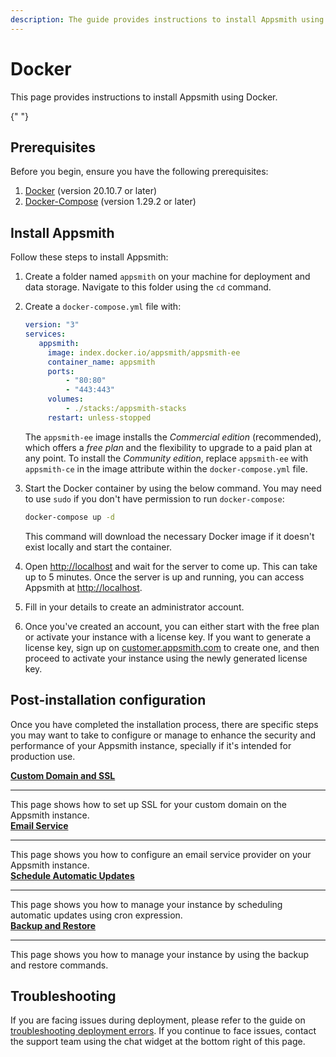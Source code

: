 ```yaml
---
description: The guide provides instructions to install Appsmith using Docker.
---
```


# Docker

This page provides instructions to install Appsmith using Docker.

<VideoEmbed
  host="youtube"
  videoId="Tde7GqE6FQQ"
  title="How to install Appsmith using Docker"
  caption="How to install Appsmith using Docker Compose"
/>{" "}

## Prerequisites

Before you begin, ensure you have the following prerequisites:

1. [Docker](https://docs.docker.com/get-docker/) (version 20.10.7 or later)
2. [Docker-Compose](https://docs.docker.com/compose/install/) (version 1.29.2 or later)

## Install Appsmith

Follow these steps to install Appsmith:

1. Create a folder named `appsmith` on your machine for deployment and data storage. Navigate to this folder using the `cd` command.

2. Create a `docker-compose.yml` file with:

   ```yaml
   version: "3"
   services:
      appsmith:
        image: index.docker.io/appsmith/appsmith-ee
        container_name: appsmith
        ports:
            - "80:80"
            - "443:443"
        volumes:
            - ./stacks:/appsmith-stacks
        restart: unless-stopped
   ```

   The `appsmith-ee` image installs the _Commercial edition_ (recommended), which offers a _free plan_ and the flexibility to upgrade to a paid plan at any point. To install the _Community edition_, replace `appsmith-ee` with `appsmith-ce` in the image attribute within the `docker-compose.yml` file.

3. Start the Docker container by using the below command. You may need to use `sudo` if you don't have permission to run `docker-compose`:

   ```bash
   docker-compose up -d
   ```

   This command will download the necessary Docker image if it doesn't exist locally and start the container.

4. Open [http://localhost](http://localhost) and wait for the server to come up. This can take up to 5 minutes. Once the server is up and running, you can access Appsmith at [http://localhost](http://localhost).

5. Fill in your details to create an administrator account.

6. Once you've created an account, you can either start with the free plan or activate your instance with a license key. If you want to generate a license key, sign up on [customer.appsmith.com](https://customer.appsmith.com) to create one, and then proceed to activate your instance using the newly generated license key.


## Post-installation configuration

Once you have completed the installation process, there are specific steps you may want to take to configure or manage to enhance the security and performance of your Appsmith instance, specially if it's intended for production use. 

<div className="containerGridSampleApp">
<div className="containerColumnSampleApp columnGrid column-one">
        <div className="containerCol">
            <a href="/getting-started/setup/instance-configuration/custom-domain"><strong>Custom Domain and SSL</strong></a>
        </div> <hr/>
        <div className="containerDescription">This page shows how to set up SSL for your custom domain on the Appsmith instance.</div>
        <div className="containerTutorialLink"></div>
    </div>
<div className="containerColumnSampleApp columnGrid column-two">
<div className="containerCol">
            <a href="/getting-started/setup/instance-configuration/email"><strong>Email Service</strong></a>
        </div> <hr/>
        <div className="containerDescription">This page shows you how to configure an email service provider on your Appsmith instance.</div>
</div>
</div>


<div className="containerGridSampleApp">
<div className="containerColumnSampleApp columnGrid column-one">
        <div className="containerCol">
            <a href="/getting-started/setup/instance-configuration/custom-domain"><strong>Schedule Automatic Updates</strong></a>
        </div> <hr/>
        <div className="containerDescription">This page shows you how to manage your instance by scheduling automatic updates using cron expression.</div>
        <div className="containerTutorialLink"></div>
    </div>
<div className="containerColumnSampleApp columnGrid column-two">
<div className="containerCol">
            <a href="/getting-started/setup/instance-configuration/email"><strong>Backup and Restore</strong></a>
        </div> <hr/>
        <div className="containerDescription">This page shows you how to manage your instance by using the backup and restore commands.</div>
</div>
</div>

## Troubleshooting

If you are facing issues during deployment, please refer to the guide on [troubleshooting deployment errors](/help-and-support/troubleshooting-guide/deployment-errors). If you continue to face issues, contact the support team using the chat widget at the bottom right of this page.
